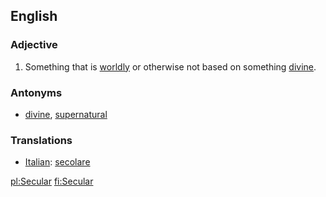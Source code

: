 ==English==

===Adjective===
#Something that is [[worldly]] or otherwise not based on something [[divine]].

===Antonyms===
*[[divine]], [[supernatural]]

=== Translations ===
*[[Italian]]: [[secolare]]

[[pl:Secular]]
[[fi:Secular]]